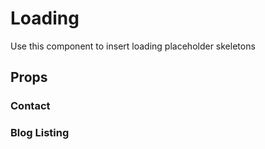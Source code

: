 
<Meta title='components/Loading' component={Loading} />

# Loading

Use this component to insert loading placeholder skeletons

## Props

<ArgsTable of={Loading} />

### Contact

<Canvas>
  <Story name='Contact'>
    <Box variant='wrapper' __themeKey='container'>
      <Loading type='contact' />
    </Box>
  </Story>
</Canvas>

### Blog Listing

<Canvas>
  <Story name='Blog Listing'>
    <Box variant='wrapper' __themeKey='container'>
      <Loading type='blog_list' />
    </Box>
  </Story>
</Canvas>
